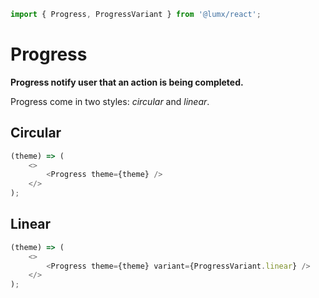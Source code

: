 ```javascript import
import { Progress, ProgressVariant } from '@lumx/react';
```

# Progress

**Progress notify user that an action is being completed.**

Progress come in two styles: _circular_ and _linear_.

## Circular

```javascript jsx withThemeSwitcher disableGrid
(theme) => (
    <>
        <Progress theme={theme} />
    </>
);
```

## Linear

```javascript jsx withThemeSwitcher disableGrid
(theme) => (
    <>
        <Progress theme={theme} variant={ProgressVariant.linear} />
    </>
);
```
